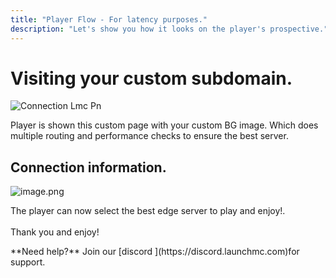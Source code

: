 ```yaml
---
title: "Player Flow - For latency purposes."
description: "Let's show you how it looks on the player's prospective."
---
```


# Visiting your custom subdomain.

![Connection Lmc Pn](/images/connection-lmc.png)

Player is shown this custom page with your custom BG image. Which does multiple routing and performance checks to ensure the best server.

## Connection information.

![image.png](/images/connection-lmc.png)

The player can now select the best edge server to play and enjoy\!.\
\
Thank you and enjoy\!

<Note>
  **Need help?** Join our [discord ](https://discord.launchmc.com)for support.
</Note>